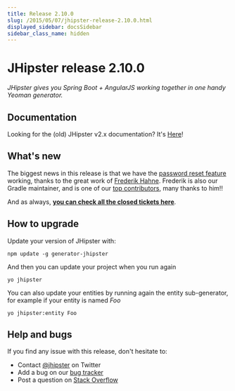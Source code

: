 ```yaml
---
title: Release 2.10.0
slug: /2015/05/07/jhipster-release-2.10.0.html
displayed_sidebar: docsSidebar
sidebar_class_name: hidden
---
```


JHipster release 2.10.0
==================

*JHipster gives you Spring Boot + AngularJS working together in one handy Yeoman generator.*

Documentation
----------

Looking for the (old) JHipster v2.x documentation? It's [Here](https://www.jhipster.tech/documentation-archive/)!

What's new
----------

The biggest news in this release is that we have the [password reset feature](https://github.com/jhipster/generator-jhipster/pull/1343) working, thanks to the great work of [Frederik Hahne](https://twitter.com/atomfrede). Frederik is also our Gradle maintainer, and is one of our [top contributors](https://github.com/jhipster/generator-jhipster/graphs/contributors), many thanks to him!!

And as always, __[you can check all the closed tickets here](https://github.com/jhipster/generator-jhipster/issues?q=milestone%3A2.10.0+is%3Aclosed)__.

How to upgrade
------------

Update your version of JHipster with:

```
npm update -g generator-jhipster
```

And then you can update your project when you run again

```
yo jhipster
```

You can also update your entities by running again the entity sub-generator, for example if your entity is named _Foo_

```
yo jhipster:entity Foo
```

Help and bugs
--------------

If you find any issue with this release, don't hesitate to:

- Contact [@jhipster](https://twitter.com/jhipster) on Twitter
- Add a bug on our [bug tracker](https://github.com/jhipster/generator-jhipster/issues?state=open)
- Post a question on [Stack Overflow](http://stackoverflow.com/tags/jhipster/info)
